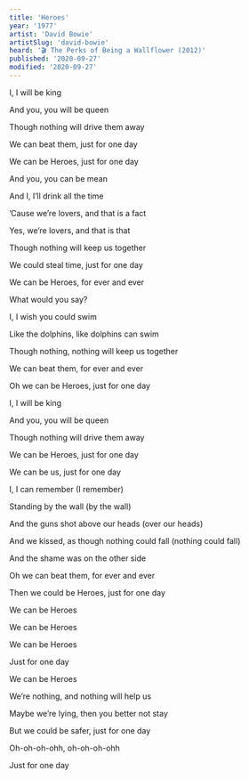 ```yaml
---
title: 'Heroes'
year: '1977'
artist: 'David Bowie'
artistSlug: 'david-bowie'
heard: '🎬 The Perks of Being a Wallflower (2012)'
published: '2020-09-27'
modified: '2020-09-27'
---
```


<LyricSection>

I, I will be king

And you, you will be queen

Though nothing will drive them away

We can beat them, just for one day

We can be Heroes, just for one day

</LyricSection>

<LyricSection>

And you, you can be mean

And I, I&rsquo;ll drink all the time

&rsquo;Cause we&rsquo;re lovers, and that is a fact

Yes, we&rsquo;re lovers, and that is that

Though nothing will keep us together

We could steal time, just for one day

We can be Heroes, for ever and ever

What would you say?

</LyricSection>

<LyricSection>

I, I wish you could swim

Like the dolphins, like dolphins can swim

Though nothing, nothing will keep us together

We can beat them, for ever and ever

Oh we can be Heroes, just for one day

</LyricSection>

<LyricSection>

I, I will be king

And you, you will be queen

Though nothing will drive them away

We can be Heroes, just for one day

We can be us, just for one day

</LyricSection>

<LyricSection>

I, I can remember (I remember)

Standing by the wall (by the wall)

And the guns shot above our heads (over our heads)

And we kissed, as though nothing could fall (nothing could fall)

And the shame was on the other side

Oh we can beat them, for ever and ever

Then we could be Heroes, just for one day

</LyricSection>

<LyricSection>

We can be Heroes

We can be Heroes

We can be Heroes

Just for one day

We can be Heroes

</LyricSection>

<LyricSection>

We&rsquo;re nothing, and nothing will help us

Maybe we&rsquo;re lying, then you better not stay

But we could be safer, just for one day

Oh-oh-oh-ohh, oh-oh-oh-ohh

Just for one day

</LyricSection>

